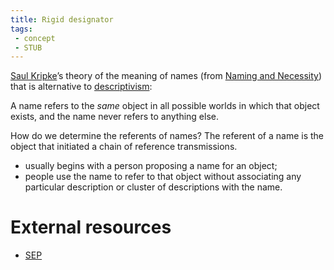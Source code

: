```yaml
---
title: Rigid designator
tags: 
 - concept 
 - STUB
---
```


[Saul Kripke](/docs/phil/Saul Kripke.html)'s theory of the meaning of names (from [Naming and Necessity](/docs/phil/Naming and Necessity.html)) 
that is alternative to [descriptivism](/docs/phil/Descriptivism.html):

A name refers to the *same* object in all possible worlds in which that object exists, and the name never refers to anything else. 

How do we determine the referents of names?  The referent of a name is the object that initiated a chain of reference transmissions. 

- usually begins with a person proposing a name for an object; 
- people use the name to refer to that object without associating any particular description or cluster of descriptions with the name. 

# External resources
- [SEP](https://plato.stanford.edu/entries/rigid-designators/)
